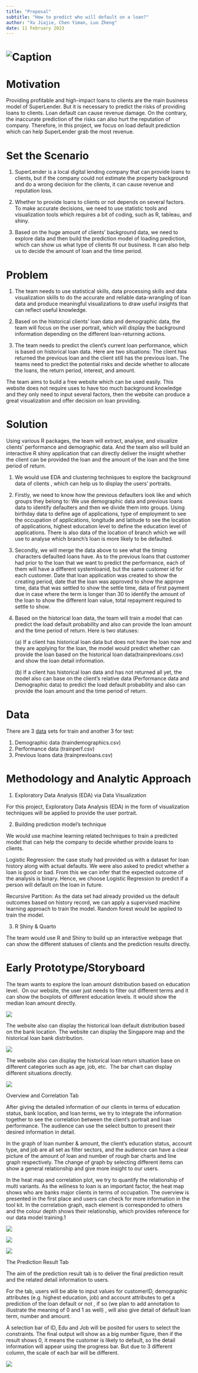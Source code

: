 ```yaml
---
title: "Proposal"
subtitle: "How to predict who will default on a loan?"
author: "Xu Jiajie, Chen Yiman, Luo Zheng"
date: 11 February 2023
---
```


# ![Caption](picture/1_theme.jpeg)

# Motivation

Providing profitable and high-impact loans to clients are the main business model of SuperLender. But it is necessary to predict the risks of providing loans to clients. Loan default can cause revenue damage. On the contrary, the inaccurate prediction of the risks can also hurt the reputation of company. Therefore, in this project, we focus on load default prediction which can help SuperLender grab the most revenue.

# Set the Scenario

1.  SuperLender is a local digital lending company that can provide loans to clients, but if the company could not estimate the property background and do a wrong decision for the clients, it can cause revenue and reputation loss.

2.  Whether to provide loans to clients or not depends on several factors. To make accurate decisions, we need to use statistic tools and visualization tools which requires a bit of coding, such as R, tableau, and shiny.

3.  Based on the huge amount of clients' background data, we need to explore data and then build the prediction model of loading prediction, which can show us what type of clients fit our business. It can also help us to decide the amount of loan and the time period.

# Problem

1.  The team needs to use statistical skills, data processing skills and data visualization skills to do the accurate and reliable data-wrangling of loan data and produce meaningful visualizations to draw useful insights that can reflect useful knowledge.

2.  Based on the historical clients' loan data and demographic data, the team will focus on the user portrait, which will display the background information depending on the different loan-returning actions.

3.  The team needs to predict the client's current loan performance, which is based on historical loan data. Here are two situations: The client has returned the previous loan and the client still has the previous loan. The teams need to predict the potential risks and decide whether to allocate the loans, the return period, interest, and amount.

The team aims to build a free website which can be used easily. This website does not require uses to have too much background knowledge and they only need to input several factors, then the website can produce a great visualization and offer decision on loan providing.

# Solution

Using various R packages, the team will extract, analyse, and visualize clients' performance and demographic data. And the team also will build an interactive R shiny application that can directly deliver the insight whether the client can be provided the loan and the amount of the loan and the time period of return.

1.  We would use EDA and clustering techniques to explore the background data of clients , which can help us to display the users' portraits.

2.  Firstly, we need to know how the previous defaulters look like and which groups they belong to: We use demographic data and previous loans data to identify defaulters and then we divide them into groups. Using birthday data to define age of applications, type of employment to see the occupation of applications, longitude and latitude to see the location of applications, highest education level to define the education level of applications. There is also data of the location of branch which we will use to analyse which branch's loan is more likely to be defaulted.

3.  Secondly, we will merge the data above to see what the timing characters defaulted loans have. As to the previous loans that customer had prior to the loan that we want to predict the performance, each of them will have a different systemloanid, but the same customer id for each customer. Date that loan application was created to show the creating period, date that the loan was approved to show the approve time, data that was settled to show the settle time, data of first payment due in case where the term is longer than 30 to identify the amount of the loan to show the different loan value, total repayment required to settle to show.

4.  Based on the historical loan data, the team will train a model that can predict the load default probability and also can provide the loan amount and the time period of return. Here is two statuses:

    \(a\) If a client has historical loan data but does not have the loan now and they are applying for the loan, the model would predict whether can provide the loan based on the historical loan data(trainprevloans.csv) and show the loan detail information.

    \(b\) If a client has historical loan data and has not returned all yet, the model also can base on the client's relative data (Performance data and Demographic data) to predict the load default probability and also can provide the loan amount and the time period of return.

# Data

There are 3 [data](https://zindi.africa/competitions/data-science-nigeria-challenge-1-loan-default-prediction/data) sets for train and another 3 for test:

1.  Demographic data (traindemographics.csv)
2.  Performance data (trainperf.csv)
3.  Previous loans data (trainprevloans.csv)

# Methodology and Analytic Approach

1.  Exploratory Data Analysis (EDA) via Data Visualization

For this project, Exploratory Data Analysis (EDA) in the form of visualization techniques will be applied to provide the user portrait.

2.  Building prediction model's technique

We would use machine learning related techniques to train a predicted model that can help the company to decide whether provide loans to clients.

Logistic Regression: the case study had provided us with a dataset for loan history along with actual defaults. We were also asked to predict whether a loan is good or bad. From this we can infer that the expected outcome of the analysis is binary. Hence, we choose Logistic Regression to predict if a person will default on the loan in future.

Recursive Partition: As the data set had already provided us the default outcomes based on history record, we can apply a supervised machine learning approach to train the model. Random forest would be applied to train the model.

3.  R Shiny & Quarto

The team would use R and Shiny to build up an interactive webpage that can show the different statuses of clients and the prediction results directly.

# Early Prototype/Storyboard

The team wants to explore the loan amount distribution based on education level.  On our website, the user just needs to filter out different terms and it can show the boxplots of different education levels. It would show the median loan amount directly.

![](picture/2_pro1.jpeg)

The website also can display the historical loan default distribution based on the bank location. The website can display the Singapore map and the historical loan bank distribution.

![](picture/3_pro2.jpeg)

The website also can display the historical loan return situation base on different categories such as age, job, etc.  The bar chart can display different situations directly.

![](picture/4_pro3.jpeg)

Overview and Correlation Tab

After giving the detailed information of our clients in terms of education status, bank location, and loan terms, we try to integrate the information together to see the correlation between the client's portrait and loan performance. The audience can use the select button to present their desired information in detail.

In the graph of loan number & amount, the client's education status, account type, and job are all set as filter sectors, and the audience can have a clear picture of the amount of loan and number of rough bar charts and line graph respectively. The change of graph by selecting different items can show a general relationship and give more insight to our users.

In the heat map and correlation plot, we try to quantify the relationship of multi variants. As the wiliness to loan is an important factor, the heat map shows who are banks major clients in terms of occupation. The overview is presented in the first place and users can check for more information in the tool kit. In the correlation graph, each element is corresponded to others and the colour depth shows their relationship, which provides reference for our data model training.1

![](picture/5_pro4.jpeg)

![](images/%E5%BE%AE%E4%BF%A1%E5%9B%BE%E7%89%87_20230212200006.jpg)

![](images/%E5%BE%AE%E4%BF%A1%E5%9B%BE%E7%89%87_20230212200013.jpg)

The Prediction Result Tab

The aim of the prediction result tab is to deliver the final prediction result and the related detail information to users.

For the tab, users will be able to input values for customerID, demographic attributes (e.g. highest education, job) and account attributes to get a prediction of the loan default or not , if so (we plan to add annotation to illustrate the meaning of 0 and 1 as well) , will also give detail of default loan term, number and amount.

A selection bar of ID, Edu and Job will be posited for users to select the constraints. The final output will show as a big number figure, then if the result shows 0, it means the customer is likely to default, so the detail information will appear using the progress bar. But due to 3 different column, the scale of each bar will be different.

![](images/%E5%BE%AE%E4%BF%A1%E5%9B%BE%E7%89%87_20230212200156.jpg)
